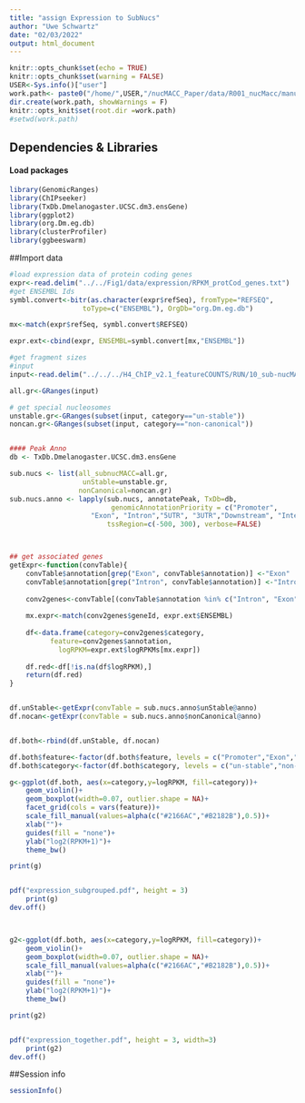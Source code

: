 ```yaml
---
title: "assign Expression to SubNucs"
author: "Uwe Schwartz"
date: "02/03/2022"
output: html_document
---
```


```r
knitr::opts_chunk$set(echo = TRUE)
knitr::opts_chunk$set(warning = FALSE)
USER<-Sys.info()["user"]
work.path<- paste0("/home/",USER,"/nucMACC_Paper/data/R001_nucMacc/manuscript_figures/Fig3/Exp/")
dir.create(work.path, showWarnings = F)
knitr::opts_knit$set(root.dir =work.path)
#setwd(work.path)
```

## Dependencies & Libraries

#### Load packages
```r
library(GenomicRanges)
library(ChIPseeker)
library(TxDb.Dmelanogaster.UCSC.dm3.ensGene)
library(ggplot2)
library(org.Dm.eg.db)
library(clusterProfiler)
library(ggbeeswarm)
```

##Import data

```r
#load expression data of protein coding genes
expr<-read.delim("../../Fig1/data/expression/RPKM_protCod_genes.txt")
#get ENSEMBL Ids
symbl.convert<-bitr(as.character(expr$refSeq), fromType="REFSEQ", 
                  toType=c("ENSEMBL"), OrgDb="org.Dm.eg.db")

mx<-match(expr$refSeq, symbl.convert$REFSEQ)

expr.ext<-cbind(expr, ENSEMBL=symbl.convert[mx,"ENSEMBL"])

#get fragment sizes
#input
input<-read.delim("../../../H4_ChIP_v2.1_featureCOUNTS/RUN/10_sub-nucMACC/sub-nucMACC_result_table.tsv")

all.gr<-GRanges(input)

# get special nucleosomes
unstable.gr<-GRanges(subset(input, category=="un-stable"))
noncan.gr<-GRanges(subset(input, category=="non-canonical"))


#### Peak Anno
db <- TxDb.Dmelanogaster.UCSC.dm3.ensGene

sub.nucs <- list(all_subnucMACC=all.gr,
                  unStable=unstable.gr,
                 nonCanonical=noncan.gr)
sub.nucs.anno <- lapply(sub.nucs, annotatePeak, TxDb=db, 
                         genomicAnnotationPriority = c("Promoter", 
                    "Exon", "Intron","5UTR", "3UTR","Downstream", "Intergenic"),
                        tssRegion=c(-500, 300), verbose=FALSE)



## get associated genes
getExpr<-function(convTable){
    convTable$annotation[grep("Exon", convTable$annotation)] <-"Exon"
    convTable$annotation[grep("Intron", convTable$annotation)] <-"Intron"
    
    conv2genes<-convTable[(convTable$annotation %in% c("Intron", "Exon", "Promoter"))]
    
    mx.expr<-match(conv2genes$geneId, expr.ext$ENSEMBL)
    
    df<-data.frame(category=conv2genes$category,
          feature=conv2genes$annotation,
            logRPKM=expr.ext$logRPKMs[mx.expr])
    
    df.red<-df[!is.na(df$logRPKM),]
    return(df.red)
}


df.unStable<-getExpr(convTable = sub.nucs.anno$unStable@anno)
df.nocan<-getExpr(convTable = sub.nucs.anno$nonCanonical@anno)


df.both<-rbind(df.unStable, df.nocan)

df.both$feature<-factor(df.both$feature, levels = c("Promoter","Exon","Intron"))
df.both$category<-factor(df.both$category, levels = c("un-stable","non-canonical"))

g<-ggplot(df.both, aes(x=category,y=logRPKM, fill=category))+
    geom_violin()+
    geom_boxplot(width=0.07, outlier.shape = NA)+
    facet_grid(cols = vars(feature))+
    scale_fill_manual(values=alpha(c("#2166AC","#B2182B"),0.5))+
    xlab("")+
    guides(fill = "none")+
    ylab("log2(RPKM+1)")+
    theme_bw()

print(g)    


pdf("expression_subgrouped.pdf", height = 3)
    print(g)
dev.off()



g2<-ggplot(df.both, aes(x=category,y=logRPKM, fill=category))+
    geom_violin()+
    geom_boxplot(width=0.07, outlier.shape = NA)+
    scale_fill_manual(values=alpha(c("#2166AC","#B2182B"),0.5))+
    xlab("")+
    guides(fill = "none")+
    ylab("log2(RPKM+1)")+
    theme_bw()

print(g2)    


pdf("expression_together.pdf", height = 3, width=3)
    print(g2)
dev.off()


```





##Session info
```r
sessionInfo()
```



